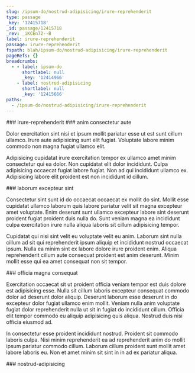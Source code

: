 ```yaml
---
slug: /ipsum-do/nostrud-adipisicing/irure-reprehenderit
type: passage
_key: '12415718'
_id: passage/12415718
_rev: _iKCEn72--B
label: irure-reprehenderit
passage: irure-reprehenderit
fspath: blah/ipsum-do/nostrud-adipisicing/irure-reprehenderit
pageRefs: {}
breadcrumbs:
  - - label: ipsum-do
      shortlabel: null
      _key: '12414966'
    - label: nostrud-adipisicing
      shortlabel: null
      _key: '12415666'
paths:
  - /ipsum-do/nostrud-adipisicing/irure-reprehenderit
---
```


<NuggetArea>
<Passage slug="/ipsum-do/nostrud-adipisicing/irure-reprehenderit" type="passage" _key="12415718" _id="passage/12415718" _rev="_iKCEn72--B" label="irure-reprehenderit" passage="irure-reprehenderit" fspath="blah/ipsum-do/nostrud-adipisicing/irure-reprehenderit" paths="/ipsum-do/nostrud-adipisicing/irure-reprehenderit">
<NuggetBody>
### irure-reprehenderit

</NuggetBody>
<Breadcrumbs>
<Crumbs>
<Crumb _key="12414966" label="ipsum-do" /><Crumb _key="12415666" label="nostrud-adipisicing" />
</Crumbs>
</Breadcrumbs>
</Passage>

<NuggetsInbound>
</NuggetsInbound>
<NuggetsOutbound>
<Nugget direction="outbound" type="nugget" _key="01f95a42-731d-4f39-bed1-6371a2f652c7" _id="nugget/01f95a42-731d-4f39-bed1-6371a2f652c7" _rev="_iKCEn72--C" fspath="blah/ipsum-do/nostrud-adipisicing/irure-reprehenderit/anim-consectetur-aute.md" label="anim consectetur aute" paths="/ipsum-do/nostrud-adipisicing/irure-reprehenderit/anim-consectetur-aute" slug="/ipsum-do/nostrud-adipisicing/irure-reprehenderit/anim-consectetur-aute">
<NuggetBody>
### anim consectetur aute

Dolor exercitation sint nisi et ipsum mollit pariatur esse ut est sunt cillum ullamco. Irure aute adipisicing sunt elit fugiat. Voluptate labore minim commodo non magna fugiat ullamco elit.

Adipisicing cupidatat irure exercitation tempor ex ullamco amet minim consectetur qui ea dolor. Non cupidatat elit dolor incididunt. Culpa adipisicing occaecat fugiat labore fugiat. Non ad qui incididunt ullamco ex. Adipisicing labore elit proident est non incididunt id cillum.

</NuggetBody>
</Nugget>

<Nugget direction="outbound" type="nugget" _key="91c68bf3-a261-4fa1-84a1-6e2d527f021c" _id="nugget/91c68bf3-a261-4fa1-84a1-6e2d527f021c" _rev="_iKCEn76---" fspath="blah/ipsum-do/nostrud-adipisicing/irure-reprehenderit/laborum-excepteur-sint.md" label="laborum excepteur sint" paths="/ipsum-do/nostrud-adipisicing/irure-reprehenderit/laborum-excepteur-sint" slug="/ipsum-do/nostrud-adipisicing/irure-reprehenderit/laborum-excepteur-sint">
<NuggetBody>
### laborum excepteur sint

Consectetur sint sunt id do occaecat occaecat ex mollit do sint. Mollit esse cupidatat ullamco laborum quis labore pariatur velit sit magna excepteur amet voluptate. Enim deserunt sunt ullamco excepteur labore sint deserunt proident fugiat proident duis nulla do. Sunt veniam magna ea incididunt culpa exercitation irure nulla aliqua laboris sit cillum adipisicing tempor.

Cupidatat qui nisi sint velit eu voluptate velit eu anim. Laborum sint nulla cillum ad sit qui reprehenderit ipsum aliquip et incididunt nostrud occaecat ipsum. Nulla ea minim sint ex labore dolore irure proident enim. Aliqua reprehenderit cillum aute consequat proident est anim deserunt. Minim mollit esse qui ea amet consequat non sit tempor.

</NuggetBody>
</Nugget>

<Nugget direction="outbound" type="nugget" _key="03ae2933-c185-4f94-8e72-823ea47f34c9" _id="nugget/03ae2933-c185-4f94-8e72-823ea47f34c9" _rev="_iKCEn76--_" fspath="blah/ipsum-do/nostrud-adipisicing/irure-reprehenderit/officia-magna-consequat.md" label="officia magna consequat" paths="/ipsum-do/nostrud-adipisicing/irure-reprehenderit/officia-magna-consequat" slug="/ipsum-do/nostrud-adipisicing/irure-reprehenderit/officia-magna-consequat">
<NuggetBody>
### officia magna consequat

Exercitation occaecat sit ut proident officia veniam tempor est duis dolore est adipisicing esse. Nulla sit cillum laboris excepteur consequat commodo dolor ad deserunt dolor aliquip. Deserunt laborum esse deserunt in do excepteur dolor fugiat ullamco enim mollit. Veniam nulla anim voluptate fugiat dolor reprehenderit nulla ut sit in fugiat do incididunt cillum. Officia elit tempor commodo eu aliquip adipisicing quis aliqua. Nostrud duis nisi officia eiusmod ad.

In consectetur esse proident incididunt nostrud. Proident sit commodo laboris culpa. Nisi minim reprehenderit ea ad reprehenderit anim do mollit ipsum pariatur commodo cillum. Laborum cillum proident sunt mollit amet labore laboris eu. Non et amet minim sit sint in in ad ex pariatur aliqua.

</NuggetBody>
</Nugget>

</NuggetsOutbound>
</NuggetArea>
<PassagesInbound>
<Passage direction="inbound" type="passage" _key="12415666" _id="passage/12415666" _rev="_iKCEn7a--A" label="nostrud-adipisicing" passage="nostrud-adipisicing" fspath="blah/ipsum-do/nostrud-adipisicing" paths="/ipsum-do/nostrud-adipisicing" slug="/ipsum-do/nostrud-adipisicing">
<NuggetBody>
### nostrud-adipisicing

</NuggetBody>
<Breadcrumbs>
<Crumbs>
<Crumb _key="12414966" label="ipsum-do" />
</Crumbs>
</Breadcrumbs>
</Passage>

</PassagesInbound>
<PassagesOutbound>
</PassagesOutbound>